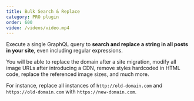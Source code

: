 ```yaml
---
title: Bulk Search & Replace
category: PRO plugin
order: 600
video: /videos/video.mp4
---
```


Execute a single GraphQL query to **search and replace a string in all posts in your site**, even including regular expressions.

You will be able to replace the domain after a site migration, modify all image URLs after introducing a CDN, remove styles hardcoded in HTML code, replace the referenced image sizes, and much more.

For instance, replace all instances of `http://old-domain.com` and `https://old-domain.com` with `https://new-domain.com`.